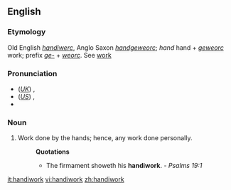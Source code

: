 ==English==

===Etymology===
Old English ''[[handiwerc]]'', Anglo Saxon ''[[handgeweorc]]''; ''hand'' hand + ''[[geweorc]]'' work; prefix ''[[ge-]]'' + ''[[weorc]]''. See [[work]] 

===Pronunciation===
*(''[[Received Pronunciation|UK]]'') {{IPA|/ˈhændiˌwɜːk/}}, {{SAMPA|/"h{ndi%w3:k/}}
*(''[[General American|US]]'') {{IPA|/ˈhændiˌwɝk/}}, {{SAMPA|/"h{ndi%w3`k/}}
*{{audio|en-us-handiwork.ogg|Audio (US)}}

===Noun===
{{en-noun|-}}

#Work done by the hands; hence, any work done personally.
#:'''Quotations'''
#:*The firmament showeth his '''handiwork'''. - ''Psalms 19:1''

[[it:handiwork]]
[[vi:handiwork]]
[[zh:handiwork]]